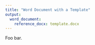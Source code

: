 ```yaml
---
title: "Word Document with a Template"
output:
  word_document:
    reference_docx: template.docx
---
```


Foo bar.

